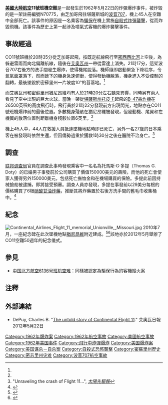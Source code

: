 {{Infobox Airliner accident
|name = 美國大陸航空11號班機空難
|Crash image = Boeing 707-124 (Continental Airlines) LAX.jpg
|Image caption = 與失事飛機相似的波音707，編號N70773（1962年12月攝於洛杉磯）
|Date = 1962年5月22日
|Type= 一乘客通过[[自殺攻擊|自殺式炸彈襲擊]]實施[[保险欺诈|保险欺诈]]
|Site= {{USA}}[[密蘇里州|密蘇里州]][[普特南縣_(密蘇里州)|普特南縣]]近[[猶尼昂維_(密蘇里州)|猶尼昂維]]
|Coordinates= {{coord|40|32|49.43|N|93|3|28.25|W|type:event|display=inline,title}}
|Origin= {{USA}}[[芝加哥|芝加哥]][[奥黑尔国际机场|奥黑尔国际机场]]
|Destination= {{USA}}[[堪薩斯城_(密蘇里州)|堪薩斯城]]{{link-en|查爾斯·惠勒市區機場|Charles B. Wheeler Downtown Airport}}
|Fatalities= 45（最初為44）
|Injuries= 0（最初為1）
|Aircraft Type= [[波音707|波音707-124]]
|Operator= [[美國大陸航空|美國大陸航空]]
|Tail Number= N70775
|Passengers= 37
|Crew= 8
|Survivors= 0（最初為1）
}}
'''[[美國大陸航空|美國大陸航空]]11號班機空難'''是一起發生於1962年5月22日的炸彈爆炸事件，被炸毀的是一架註冊編號N70775，由芝加哥飛往堪薩斯城的[[波音707|波音707]]，機上45人在空難中全部死亡。該事件的原因是一名乘客為[[騙保|騙保]]在機上實施[[自殺攻擊|自殺式炸彈襲擊]]，從而炸毀飛機。該事件為歷史上第一起涉及噴氣式客機的爆炸襲擊事件。

==事故經過==
CO11號班機於20時35分從芝加哥起飛，按既定航線飛行至[[密西西比河|密西西比河]]上空後，為躲避雷雨而向北偏離航線，隨後在[[艾奥瓦州|艾奥瓦州]]一帶從雷達上消失。21時17分，這架波音707右後方的洗手間發生爆炸，使得機尾脫落。機師隨即啟動緊急下降程序，令氧氣面罩落下，然而餘下的機身急速俯衝，使得發動機脫落，機身進入不受控制的翻轉，最後墜毀於密蘇里州一片坡度10°的苜蓿地。<ref name="cab"/>

而艾奧瓦州{{link-en|辛辛那提 (艾奧瓦州)|Cincinnati, Iowa|辛辛那提}}和密蘇里州猶尼昂維均有人於21時20分左右聽見異響，同時另有兩人看見了空中出現的巨大火球。當晚一架從[[堪薩斯州|堪薩斯州]][[托皮卡|托皮卡]]{{link-en|福布斯空軍基地|Forbes Field Air National Guard Base}}起飛的[[B-47轟炸機|B-47轟炸機]]在26500英呎的高度飛行時，飛行員於21時22分發現前方出現閃光，地點亦在CO11號班機爆炸前的最後位置。多數機身殘骸在猶尼昂維被發現，但發動機、尾翼和左機翼的散落位置則距離機身殘骸位置6英里。<ref name="cab"/>

機上45人中，44人在救援人員抵達墜機地點時即已死亡，另外一名27歲的日本乘客在被發現時依然生還，但因傷勢過重於獲救1時30分之後在醫院不治身亡。<ref>"Unraveling the crash of Flight 11...", ''[[太陽先驅報|太陽先驅報]]''</ref>

==調查==
[[联邦调查局|联邦调查局]]官員在調查此事時發現乘客中一名名為托馬斯·G·多提（Thomas G. Doty）的已婚男子事發前於{{link-en|奧馬哈互助保險|Mutual of Omaha}}公司購買了價值150000美元的壽險，而他的死亡會使家人獲得另外150000美元，包括死亡撫恤金和在機場購買的保險。多提此前因持械搶劫被逮捕，即將接受預審。調查人員亦發現，多提在事發前以29美分每根的價格購買了6根[[矽藻土炸藥|硝酸甘油炸藥]]，推斷其將炸藥置於右後方洗手間的舊毛巾收集桶中。<ref name="cab">{{cite web
 |url          = http://ntl1.specialcollection.net/scripts/ws.dll?file&fn=8&name=S%3A%5CDOT_56GB%5Cairplane%20accidents%5Cwebsearch%5C052262.pdf
 |title        = CAB accident report.
 |publisher    = Civil Aeronautics Board
 |format       = PDF
 |date         = 1962-07-26
 |accessdate   = 2014-06-25
 |archive-date = 2014-05-04
 |archive-url  = https://web.archive.org/web/20140504052329/http://ntl1.specialcollection.net/scripts/ws.dll?file&fn=8&name=S%3A%5CDOT_56GB%5Cairplane%20accidents%5Cwebsearch%5C052262.pdf
 |dead-url     = yes
}}</ref>

==紀念==
[[File:Continental_Airlines_Flight_11_memorial_Unionville,_Missouri.jpg|thumb]]
2010年7月，一座紀念碑在此次墜機地點[[猶尼昂維_(密蘇里州)|猶尼昂維]]附近建成。<ref>{{cite web|title=Flight 11 Memorial Dedication|url=http://www.putnamcountyhistoricalsociety.com/index.html|publisher=Putnam County Historical Society|accessdate=2010-05-24|deadurl=yes|archiveurl=https://archive.is/20120906223012/http://www.putnamcountyhistoricalsociety.com/index.html|archivedate=2012-09-06}}</ref><ref>{{cite web|last=Riek|first=Jim|title=A Forgotten Tragedy|url=http://www.komu.com/satellite/SatelliteRender/KOMU.com/ba8a4513-c0a8-2f11-0063-9bd94c70b769/750feef0-80ce-0971-004b-b926cdbaf146|publisher=KOMU-TV|date=2008-11-06|accessdate=2010-05-24|deadurl=yes|archiveurl=https://web.archive.org/web/20100511171131/http://www.komu.com/satellite/SatelliteRender/KOMU.com/ba8a4513-c0a8-2f11-0063-9bd94c70b769/750feef0-80ce-0971-004b-b926cdbaf146|archivedate=2010-05-11}} </ref>該地亦於2012年5月舉辦了CO11空難50週年的紀念儀式。

==參見==
*[[中国北方航空6136号班机空难|中国北方航空6136号班机空难]]：同樣被認定為騙保行為的客機縱火案

==注釋==
{{reflist}}

==外部連結==
*DePuy, Charles B. "[https://archive.is/20130221205021/http://journalexpress.net/cnhi/x1968167700/The-untold-story-of-Continental-Flight-11 The untold story of Continental Flight 11]." 艾奧瓦日報 2012年5月22日

{{1962年航空事故}}
[[Category:1962年爆炸案|Category:1962年爆炸案]]
[[Category:1962年航空事故|Category:1962年航空事故]]
[[Category:美國航空事故|Category:美國航空事故]]
[[Category:1962年美国事件|Category:1962年美国事件]]
[[Category:飛行中炸彈爆炸|Category:飛行中炸彈爆炸]]
[[Category:美国爆炸案|Category:美国爆炸案]]
[[Category:美国谋杀－自杀案|Category:美国谋杀－自杀案]]
[[Category:自殺式恐怖襲擊|Category:自殺式恐怖襲擊]]
[[Category:密蘇里州歷史|Category:密蘇里州歷史]]
[[Category:密苏里州灾难|Category:密苏里州灾难]]
[[Category:波音707航空事故|Category:波音707航空事故]]